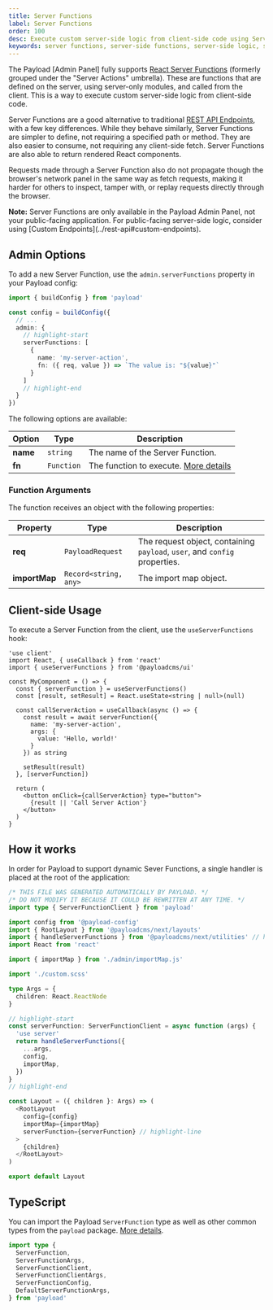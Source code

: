 ```yaml
---
title: Server Functions
label: Server Functions
order: 100
desc: Execute custom server-side logic from client-side code using Server Functions in Payload.
keywords: server functions, server-side functions, server-side logic, server-side code, server-side, functions, Payload, headless, Content Management System, cms, javascript, react, node, nextjs
---
```


The Payload [Admin Panel] fully supports [React Server Functions](https://react.dev/reference/rsc/server-actions) (formerly grouped under the "Server Actions" umbrella). These are functions that are defined on the server, using server-only modules, and called from the client. This is a way to execute custom server-side logic from client-side code.

Server Functions are a good alternative to traditional [REST API Endpoints](../rest-api#custom-endpoints), with a few key differences. While they behave similarly, Server Functions are simpler to define, not requiring a specified path or method. They are also easier to consume, not requiring any client-side fetch. Server Functions are also able to return rendered React components.

Requests made through a Server Function also do not propagate though the browser's network panel in the same way as fetch requests, making it harder for others to inspect, tamper with, or replay requests directly through the browser.

<Banner type="info">
  <strong>Note:</strong>
  Server Functions are only available in the Payload Admin Panel, not your public-facing application. For public-facing server-side logic, consider using [Custom Endpoints](../rest-api#custom-endpoints).
</Banner>

## Admin Options

To add a new Server Function, use the `admin.serverFunctions` property in your Payload config:

```ts
import { buildConfig } from 'payload'

const config = buildConfig({
  // ...
  admin: {
    // highlight-start
    serverFunctions: [
      {
        name: 'my-server-action',
        fn: ({ req, value }) => `The value is: "${value}"`
      }
    ]
    // highlight-end
  }
})
```

The following options are available:

| Option | Type | Description |
| --- | --- | --- |
| **name** | `string` | The name of the Server Function. |
| **fn** | `Function` | The function to execute. [More details](#function-arguments) |

### Function Arguments

The function receives an object with the following properties:

| Property | Type | Description |
| --- | --- | --- |
| **req** | `PayloadRequest` | The request object, containing `payload`, `user`, and `config` properties. |
| **importMap** | `Record<string, any>` | The import map object. |

## Client-side Usage

To execute a Server Function from the client, use the `useServerFunctions` hook:

```tsx
'use client'
import React, { useCallback } from 'react'
import { useServerFunctions } from '@payloadcms/ui'

const MyComponent = () => {
  const { serverFunction } = useServerFunctions()
  const [result, setResult] = React.useState<string | null>(null)

  const callServerAction = useCallback(async () => {
    const result = await serverFunction({
      name: 'my-server-action',
      args: {
        value: 'Hello, world!'
      }
    }) as string

    setResult(result)
  }, [serverFunction])

  return (
    <button onClick={callServerAction} type="button">
      {result || 'Call Server Action'}
    </button>
  )
}
```

## How it works

In order for Payload to support dynamic Sever Functions, a single handler is placed at the root of the application:

```ts
/* THIS FILE WAS GENERATED AUTOMATICALLY BY PAYLOAD. */
/* DO NOT MODIFY IT BECAUSE IT COULD BE REWRITTEN AT ANY TIME. */
import type { ServerFunctionClient } from 'payload'

import config from '@payload-config'
import { RootLayout } from '@payloadcms/next/layouts'
import { handleServerFunctions } from '@payloadcms/next/utilities' // highlight-line
import React from 'react'

import { importMap } from './admin/importMap.js'

import './custom.scss'

type Args = {
  children: React.ReactNode
}

// highlight-start
const serverFunction: ServerFunctionClient = async function (args) {
  'use server'
  return handleServerFunctions({
    ...args,
    config,
    importMap,
  })
}
// highlight-end

const Layout = ({ children }: Args) => (
  <RootLayout
    config={config}
    importMap={importMap}
    serverFunction={serverFunction} // highlight-line
  >
    {children}
  </RootLayout>
)

export default Layout
```

## TypeScript

You can import the Payload `ServerFunction` type as well as other common types from the `payload` package. [More details](../typescript/overview).

```ts
import type {
  ServerFunction,
  ServerFunctionArgs,
  ServerFunctionClient,
  ServerFunctionClientArgs,
  ServerFunctionConfig,
  DefaultServerFunctionArgs,
} from 'payload'
```
